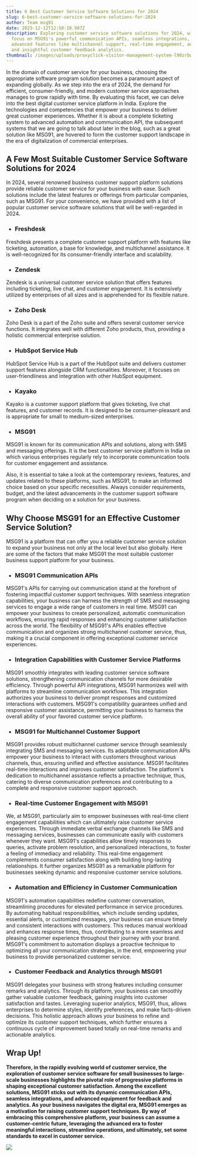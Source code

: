 ```yaml
---
title: 6 Best Customer Service Software Solutions for 2024
slug: 6-best-customer-service-software-solutions-for-2024
author: Team msg91
date: 2023-12-12T12:50:18.987Z
description: Exploring customer service software solutions for 2024, with a
  focus on MSG91's powerful communication APIs, seamless integrations, and
  advanced features like multichannel support, real-time engagement, automation,
  and insightful customer feedback analytics.
thumbnail: /images/uploads/proxyclick-visitor-management-system-l90zrbwvcoe-unsplash.jpg
---
```

In the domain of customer service for your business, choosing the appropriate software program solution becomes a paramount aspect of expanding globally. As we step into the era of 2024, the demand for efficient, consumer-friendly, and modern customer service approaches manages to grow rapidly with time. By evaluating this facet, we can delve into the best digital customer service platform in India. Explore the technologies and competencies that empower your business to deliver great customer experiences. Whether it is about a complete ticketing system to advanced automation and communication API, the subsequent systems that we are going to talk about later in the blog, such as a great solution like MSG91, are hovered to form the customer support landscape in the era of digitalization of commercial enterprises.

## A Few Most Suitable Customer Service Software Solutions for 2024

In 2024, several renowned business customer support platform solutions provide reliable customer service for your business with ease. Such solutions include the latest features or offerings from particular companies, such as MSG91. For your convenience, we have provided with a list of popular customer service software solutions that will be well-regarded in 2024. 

* ### Freshdesk

Freshdesk presents a complete customer support platform with features like ticketing, automation, a base for knowledge, and multichannel assistance. It is well-recognized for its consumer-friendly interface and scalability.

* ### Zendesk

Zendesk is a universal customer service solution that offers features including ticketing, live chat, and customer engagement. It is extensively utilized by enterprises of all sizes and is apprehended for its flexible nature.

* ### Zoho Desk

Zoho Desk is a part of the Zoho suite and offers several customer service functions. It integrates well with different Zoho products, thus, providing a holistic commercial enterprise solution.

* ### HubSpot Service Hub

HubSpot Service Hub is a part of the HubSpot suite and delivers customer support features alongside CRM functionalities. Moreover, it focuses on user-friendliness and integration with other HubSpot equipment.

* ### Kayako

Kayako is a customer support platform that gives ticketing, live chat features, and customer records. It is designed to be consumer-pleasant and is appropriate for small to medium-sized enterprises.

* ### MSG91

MSG91 is known for its communication APIs and solutions, along with SMS and messaging offerings. It is the best customer service platform in India on which various enterprises regularly rely to incorporate communication tools for customer engagement and assistance.

Also, it is essential to take a look at the contemporary reviews, features, and updates related to these platforms, such as MSG91, to make an informed choice based on your specific necessities. Always consider requirements, budget, and the latest advancements in the customer support software program when deciding on a solution for your business. 

## Why Choose MSG91 for an Effective Customer Service Solution? 

MSG91 is a platform that can offer you a reliable customer service solution to expand your business not only at the local level but also globally. Here are some of the factors that make MSG91 the most suitable customer business support platform for your business. 

* ### MSG91 Communication APIs

MSG91's APIs for carrying out communication stand at the forefront of fostering impactful customer support techniques. With seamless integration capabilities, your business can harness the strength of SMS and messaging services to engage a wide range of customers in real time. MSG91 can empower your business to create personalized, automatic communication workflows, ensuring rapid responses and enhancing customer satisfaction across the world. The flexibility of MSG91's APIs enables effective communication and organizes strong multichannel customer service, thus, making it a crucial component in offering exceptional customer service experiences.

* ### Integration Capabilities with Customer Service Platforms

MSG91 smoothly integrates with leading customer service software solutions, strengthening communication channels for more desirable efficiency. Through powerful API integrations, MSG91 harmonizes well with platforms to streamline communication workflows. This integration authorizes your business to deliver prompt responses and customized interactions with customers. MSG91's compatibility guarantees unified and responsive customer assistance, permitting your business to harness the overall ability of your favored customer service platform.

* ### MSG91 for Multichannel Customer Support

MSG91 provides robust multichannel customer service through seamlessly integrating SMS and messaging services. Its adaptable communication APIs empower your business to interact with customers throughout various channels, thus, ensuring unified and effective assistance. MSG91 facilitates real-time interactions and improves customer satisfaction. The platform's dedication to multichannel assistance reflects a proactive technique, thus, catering to diverse communication preferences and contributing to a complete and responsive customer support approach.

* ### Real-time Customer Engagement with MSG91

We, at MSG91, particularly aim to empower businesses with real-time client engagement capabilities which can ultimately raise customer service experiences. Through immediate verbal exchange channels like SMS and messaging services, businesses can communicate easily with customers whenever they want. MSG91's capabilities allow timely responses to queries, activate problem resolution, and personalized interactions, to foster a feeling of immediacy and reliability. This real-time engagement complements consumer satisfaction along with building long-lasting relationships. It further organizes MSG91 as a remarkable platform for businesses seeking dynamic and responsive customer service solutions.

* ### Automation and Efficiency in Customer Communication

MSG91's automation capabilities redefine customer conversation, streamlining procedures for elevated performance in service procedures. By automating habitual responsibilities, which include sending updates, essential alerts, or customized messages, your business can ensure timely and consistent interactions with customers. This reduces manual workload and enhances response times, thus, contributing to a more seamless and pleasing customer experience throughout their journey with your brand. MSG91's commitment to automation displays a proactive technique to optimizing all your communication strategies, in the end, empowering your business to provide personalized customer service.

* ### Customer Feedback and Analytics through MSG91

MSG91 delegates your business with strong features including consumer remarks and analytics. Through its platform, your business can smoothly gather valuable customer feedback, gaining insights into customer satisfaction and tastes. Leveraging superior analytics, MSG91, thus, allows enterprises to determine styles, identify preferences, and make facts-driven decisions. This holistic approach allows your business to refine and optimize its customer support techniques, which further ensures a continuous cycle of improvement based totally on real-time remarks and actionable analytics.

## Wrap Up!

**Therefore, in the rapidly evolving world of customer service, the exploration of customer service software for small businesses to large-scale businesses highlights the pivotal role of progressive platforms in shaping exceptional customer satisfaction. Among the excellent solutions, MSG91 sticks out with its dynamic communication APIs, seamless integrations, and advanced equipment for feedback and analytics. As your business navigates the digital era, MSG91 emerges as a motivation for raising customer support techniques. By way of embracing this comprehensive platform, your business can assume a customer-centric future, leveraging the advanced era to foster meaningful interactions, streamline operations, and ultimately, set some standards to excel in customer service.**

![](/images/6bestcustomerservicesoftwaresolutionsfor2024_.png)